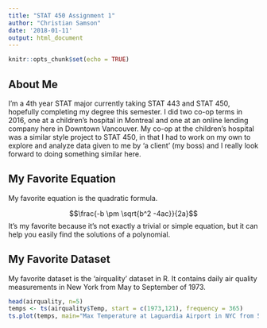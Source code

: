 ```yaml
---
title: "STAT 450 Assignment 1"
author: "Christian Samson"
date: '2018-01-11'
output: html_document
---
```


```r
knitr::opts_chunk$set(echo = TRUE)
```

## About Me

I'm a 4th year STAT major currently taking STAT 443 and STAT 450, hopefully completing my degree this semester. I did two co-op terms in 2016, one at a children's hospital in Montreal and one at an online lending company here in Downtown Vancouver. My co-op at the children's hospital was a similar style project to STAT 450, in that I had to work on my own to explore and analyze data given to me by 'a client' (my boss) and I really look forward to doing something similar here.

## My Favorite Equation

My favorite equation is the quadratic formula.

$$\frac{-b \pm \sqrt{b^2 -4ac}}{2a}$$
It's my favorite because it's not exactly a trivial or simple equation, but it can help you easily find the solutions of a polynomial.

## My Favorite Dataset

My favorite dataset is the 'airquality' dataset in R. It contains daily air quality measurements in New York from May to September of 1973.

```r
head(airquality, n=5)
temps <- ts(airquality$Temp, start = c(1973,121), frequency = 365)
ts.plot(temps, main="Max Temperature at Laguardia Airport in NYC from 5/1/73 to 9/30/73", ylab="Degrees (F)")
```



